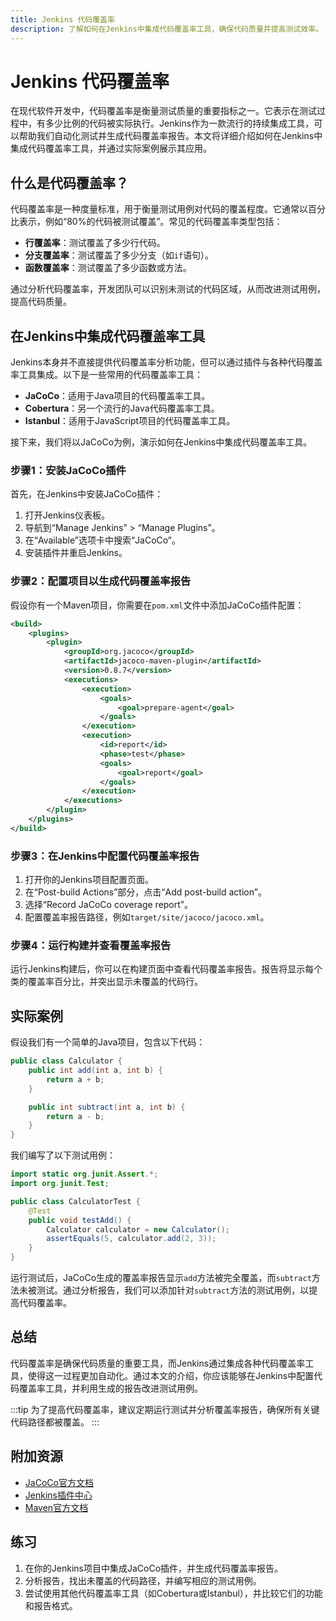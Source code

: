 ```yaml
---
title: Jenkins 代码覆盖率
description: 了解如何在Jenkins中集成代码覆盖率工具，确保代码质量并提高测试效率。
---
```


# Jenkins 代码覆盖率

在现代软件开发中，代码覆盖率是衡量测试质量的重要指标之一。它表示在测试过程中，有多少比例的代码被实际执行。Jenkins作为一款流行的持续集成工具，可以帮助我们自动化测试并生成代码覆盖率报告。本文将详细介绍如何在Jenkins中集成代码覆盖率工具，并通过实际案例展示其应用。

## 什么是代码覆盖率？

代码覆盖率是一种度量标准，用于衡量测试用例对代码的覆盖程度。它通常以百分比表示，例如“80%的代码被测试覆盖”。常见的代码覆盖率类型包括：

- **行覆盖率**：测试覆盖了多少行代码。
- **分支覆盖率**：测试覆盖了多少分支（如`if`语句）。
- **函数覆盖率**：测试覆盖了多少函数或方法。

通过分析代码覆盖率，开发团队可以识别未测试的代码区域，从而改进测试用例，提高代码质量。

## 在Jenkins中集成代码覆盖率工具

Jenkins本身并不直接提供代码覆盖率分析功能，但可以通过插件与各种代码覆盖率工具集成。以下是一些常用的代码覆盖率工具：

- **JaCoCo**：适用于Java项目的代码覆盖率工具。
- **Cobertura**：另一个流行的Java代码覆盖率工具。
- **Istanbul**：适用于JavaScript项目的代码覆盖率工具。

接下来，我们将以JaCoCo为例，演示如何在Jenkins中集成代码覆盖率工具。

### 步骤1：安装JaCoCo插件

首先，在Jenkins中安装JaCoCo插件：

1. 打开Jenkins仪表板。
2. 导航到“Manage Jenkins” > “Manage Plugins”。
3. 在“Available”选项卡中搜索“JaCoCo”。
4. 安装插件并重启Jenkins。

### 步骤2：配置项目以生成代码覆盖率报告

假设你有一个Maven项目，你需要在`pom.xml`文件中添加JaCoCo插件配置：

```xml
<build>
    <plugins>
        <plugin>
            <groupId>org.jacoco</groupId>
            <artifactId>jacoco-maven-plugin</artifactId>
            <version>0.8.7</version>
            <executions>
                <execution>
                    <goals>
                        <goal>prepare-agent</goal>
                    </goals>
                </execution>
                <execution>
                    <id>report</id>
                    <phase>test</phase>
                    <goals>
                        <goal>report</goal>
                    </goals>
                </execution>
            </executions>
        </plugin>
    </plugins>
</build>
```

### 步骤3：在Jenkins中配置代码覆盖率报告

1. 打开你的Jenkins项目配置页面。
2. 在“Post-build Actions”部分，点击“Add post-build action”。
3. 选择“Record JaCoCo coverage report”。
4. 配置覆盖率报告路径，例如`target/site/jacoco/jacoco.xml`。

### 步骤4：运行构建并查看覆盖率报告

运行Jenkins构建后，你可以在构建页面中查看代码覆盖率报告。报告将显示每个类的覆盖率百分比，并突出显示未覆盖的代码行。

## 实际案例

假设我们有一个简单的Java项目，包含以下代码：

```java
public class Calculator {
    public int add(int a, int b) {
        return a + b;
    }

    public int subtract(int a, int b) {
        return a - b;
    }
}
```

我们编写了以下测试用例：

```java
import static org.junit.Assert.*;
import org.junit.Test;

public class CalculatorTest {
    @Test
    public void testAdd() {
        Calculator calculator = new Calculator();
        assertEquals(5, calculator.add(2, 3));
    }
}
```

运行测试后，JaCoCo生成的覆盖率报告显示`add`方法被完全覆盖，而`subtract`方法未被测试。通过分析报告，我们可以添加针对`subtract`方法的测试用例，以提高代码覆盖率。

## 总结

代码覆盖率是确保代码质量的重要工具，而Jenkins通过集成各种代码覆盖率工具，使得这一过程更加自动化。通过本文的介绍，你应该能够在Jenkins中配置代码覆盖率工具，并利用生成的报告改进测试用例。

:::tip
为了提高代码覆盖率，建议定期运行测试并分析覆盖率报告，确保所有关键代码路径都被覆盖。
:::

## 附加资源

- [JaCoCo官方文档](https://www.jacoco.org/jacoco/trunk/doc/)
- [Jenkins插件中心](https://plugins.jenkins.io/)
- [Maven官方文档](https://maven.apache.org/guides/)

## 练习

1. 在你的Jenkins项目中集成JaCoCo插件，并生成代码覆盖率报告。
2. 分析报告，找出未覆盖的代码路径，并编写相应的测试用例。
3. 尝试使用其他代码覆盖率工具（如Cobertura或Istanbul），并比较它们的功能和报告格式。